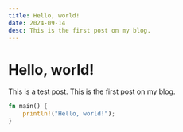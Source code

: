 ```yaml
---
title: Hello, world!
date: 2024-09-14
desc: This is the first post on my blog.
---
```


# Hello, world!

This is a test post. This is the first post on my blog.

```rust
fn main() {
    println!("Hello, world!");
}
```
